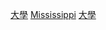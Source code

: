 {{Commonscat|Universities and colleges in Mississippi}}

[[Category:密西西比州教育|大學]]
[[Category:美國各州大學|Mississippi]]
[[Category:密西西比州建築物|大學]]